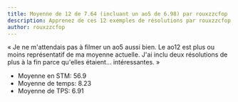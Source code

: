 ```yaml
---
title: Moyenne de 12 de 7.64 (incluant un ao5 de 6.98) par rouxzzcfop
description: Apprenez de ces 12 exemples de résolutions par rouxzzcfop.
author: rouxzzcfop
---
```



« Je ne m'attendais pas à filmer un ao5 aussi bien.
Le ao12 est plus ou moins représentatif de ma moyenne actuelle.
J'ai inclu deux résolutions de plus à la fin parce qu'elles étaient... intéressantes. »


- Moyenne en STM: 56.9
- Moyenne de temps: 8.23
- Moyenne de TPS: 6.91

<br />

<ReconCollection recons={RECONS} youtubeVideoId={YOUTUBE_VIDEO_ID} />
